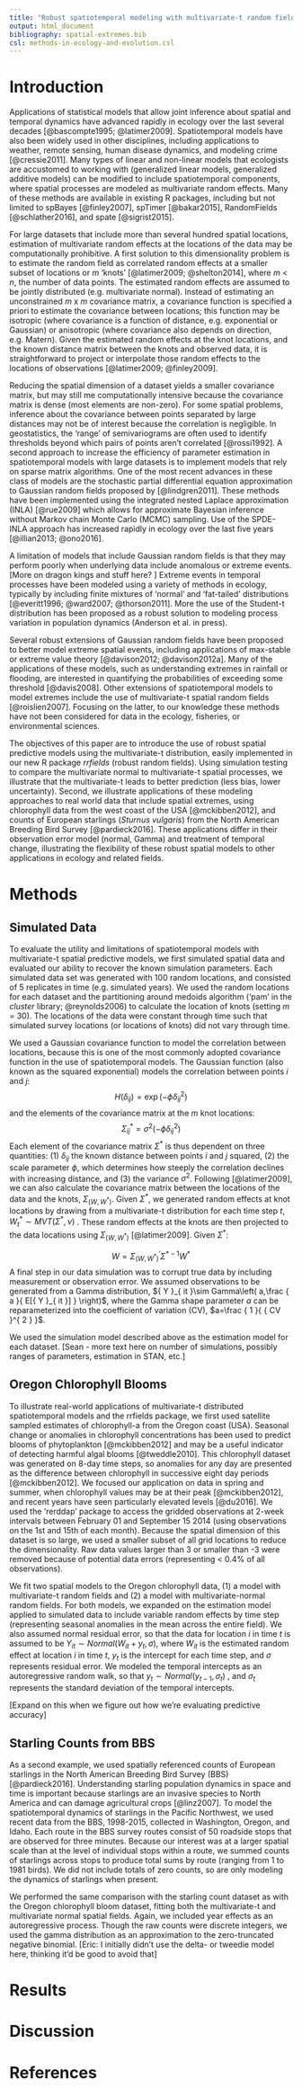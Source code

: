 ```yaml
---
title: "Robust spatiotemporal modeling with multivariate-t random fields"
output: html_document
bibliography: spatial-extremes.bib
csl: methods-in-ecology-and-evolution.csl
---
```


# Introduction
  
Applications of statistical models that allow joint inference about spatial and temporal dynamics have advanced rapidly in ecology over the last several decades [@bascompte1995; @latimer2009]. Spatiotemporal models have also been widely used in other disciplines, including applications to weather, remote sensing, human disease dynamics, and modeling crime [@cressie2011]. Many types of linear and non-linear models that ecologists are accustomed to working with (generalized linear models, generalized additive models) can be modified to include spatiotemporal components, where spatial processes are modeled as multivariate random effects. Many of these methods are available in existing R packages, including but not limited to spBayes [@finley2007], spTimer [@bakar2015], RandomFields [@schlather2016], and spate [@sigrist2015].  

For large datasets that include more than several hundred spatial locations, estimation of multivariate random effects at the locations of the data may be  computationally prohibitive. A first solution to this dimensionality problem is to estimate the random field as correlated random effects at a smaller subset of locations or *m* ‘knots’ [@latimer2009; @shelton2014], where *m* < *n*, the number of data points. The estimated random effects are assumed to be jointly distributed (e.g. multivariate normal). Instead of estimating an unconstrained *m* x *m* covariance matrix, a covariance function is specified a priori to estimate the covariance between locations; this function may be isotropic (where covariance is a function of distance, e.g. exponential or Gaussian) or anisotropic (where covariance also depends on direction, e.g. Matern). Given the estimated random effects at the knot locations, and the known distance matrix between the knots and observed data, it is straightforward to project or interpolate those random effects to the locations of observations [@latimer2009; @finley2009].  

Reducing the spatial dimension of a dataset yields a smaller covariance matrix, but may still me computationally intensive because the covariance matrix is dense (most elements are non-zero). For some spatial problems, inference about the covariance between points separated by large distances may not be of interest because the correlation is negligible. In geostatistics, the ‘range’ of semivariograms are often used to identify thresholds beyond which pairs of points aren’t correlated [@rossi1992]. A second approach to increase the efficiency of parameter estimation in spatiotemporal models with large datasets is to implement models that rely on sparse matrix algorithms. One of the most recent advances in these class of models are the stochastic partial differential equation approximation to Gaussian random fields proposed by [@lindgren2011]. These methods have been implemented using the integrated nested Laplace approximation (INLA) [@rue2009] which allows for approximate Bayesian inference without Markov chain Monte Carlo (MCMC) sampling. Use of the SPDE-INLA approach has increased rapidly in ecology over the last five years [@illian2013; @ono2016].  

A limitation of models that include Gaussian random fields is that they may perform poorly when underlying data include anomalous or extreme events. 
[More on dragon kings and stuff here? ]
Extreme events in temporal processes have been modeled using a variety of methods in ecology, typically by including finite mixtures of ‘normal’ and ‘fat-tailed’ distributions [@everitt1996; @ward2007; @thorson2011]. More the use of the Student-t distribution has been proposed as a robust solution to modeling process variation in population dynamics (Anderson et al. in press).  

Several robust extensions of Gaussian random fields have been proposed to better model extreme spatial events, including applications of max-stable or extreme value theory [@davison2012; @davison2012a]. Many of the applications of these models, such as understanding extremes in rainfall or flooding, are interested in quantifying the probabilities of exceeding some threshold [@davis2008]. Other extensions of spatiotemporal models to model extremes include the use of multivariate-t spatial random fields [@roislien2007]. Focusing on the latter, to our knowledge these methods have not been considered for data in the ecology, fisheries, or environmental sciences.  

The objectives of this paper are to introduce the use of robust spatial predictive models using the multivariate-t distribution, easily implemented in our new R package *rrfields* (robust random fields). Using simulation testing to compare the multivariate normal to multivariate-t spatial processes, we illustrate that the multivariate-t leads to better prediction (less bias, lower uncertainty). Second, we illustrate applications of these modeling approaches to real world data that include spatial extremes, using chlorophyll data from the west coast of the USA [@mckibben2012], and counts of European starlings (*Sturnus vulgaris*) from the North American Breeding Bird Survey [@pardieck2016]. These applications differ in their observation error model (normal, Gamma) and treatment of temporal change, illustrating the flexibility of these robust spatial models to other applications in ecology and related fields.

# Methods

## Simulated Data  

To evaluate the utility and limitations of spatiotemporal models with multivariate-t spatial predictive models, we first simulated spatial data and evaluated our ability to recover the known simulation parameters. Each simulated data set was generated with 100 random locations, and consisted of 5 replicates in time (e.g. simulated years). We used the random locations for each dataset and the partitioning around medoids algorithm ('pam' in the *cluster* library; @reynolds2006) to calculate the location of knots (setting *m* = 30). The locations of the data were constant through time such that simulated survey locations (or locations of knots) did not vary through time. 

We used a Gaussian covariance function to model the correlation between locations, because this is one of the most commonly adopted covariance function in the use of spatiotemporal models. The Gaussian function (also known as the squared exponential) models the correlation between points $i$ and $j$:
$$H(\delta_{ij}) = \exp(-\phi \delta_{ij}^2)$$
and the elements of the covariance matrix at the *m* knot locations:
$${ \Sigma  }_{ ij }^{ * }=\sigma ^{ 2 }(-\phi \delta _{ ij }^{ 2 })$$
Each element of the covariance matrix ${ { \Sigma  } }^{ * }$ is thus dependent on three quantities: (1) $\delta_{ij}$ the known distance between points *i* and *j* squared, (2) the scale parameter $\phi$, which determines how steeply the correlation declines with increasing distance, and (3) the variance $\sigma^2$. Following [@latimer2009], we can also calculate the covariance matrix between the locations of the data and the knots, ${ \Sigma  }_{ \left( W,{ W }^{ * } \right)  }$. Given ${ { \Sigma  } }^{ * }$, we generated random effects at knot locations by drawing from a multivariate-t distribution for each time step *t*, 
${{{ W }_{ t }^{ * }\sim MVT\left( { \Sigma  }^{ * },\nu \right)}}$ . 
These random effects at the knots are then projected to the data locations using ${ \Sigma  }_{ \left( W,{ W }^{ * } \right)  }$ [@latimer2009]. Given ${ { \Sigma  } }^{ * }$: 

$${ { W=\Sigma  }_{ \left( W,{ W }^{ * } \right)  }^{ ' } }{ \Sigma  }^{ *-1 }{ W }^{ * }$$
A final step in our data simulation was to corrupt true data by including measurement or observation error. We assumed observations to be generated from a Gamma distribution, ${ Y }_{ it }\sim Gamma\left( a,\frac { a }{ E[{ Y }_{ it }] }  \right)$, where the Gamma shape parameter *a* can be reparameterized into the coefficient of variation (CV), $a=\frac { 1 }{ { CV }^{ 2 } }$.

We used the simulation model described above as the estimation model for each dataset. [Sean - more text here on number of simulations, possibly ranges of parameters, estimation in STAN, etc.]
 
## Oregon Chlorophyll Blooms  
  
To illustrate real-world applications of multivariate-t distributed spatiotemporal models and the rrfields package, we first used satellite sampled estimates of chlorophyll-a from the Oregon coast (USA). Seasonal change or anomalies in chlorophyll concentrations has been used to predict blooms of phytoplankton [@mckibben2012] and may be a useful indicator of detecting harmful algal blooms [@tweddle2010]. This chlorophyll dataset was generated on 8-day time steps, so anomalies for any day are presented as the difference between chlorophyll in successive eight day periods [@mckibben2012]. We focused our application on data in spring and summer, when chlorophyll values may be at their peak [@mckibben2012], and recent years have seen particularly elevated levels [@du2016]. We used the ‘rerddap’ package to access the gridded observations at 2-week intervals between February 01 and September 15 2014 (using observations on the 1st and 15th of each month). Because the spatial dimension of this dataset is so large, we used a smaller subset of all grid locations to reduce the dimensionality. Raw data values larger than 3 or smaller than -3 were removed because of potential data errors (representing < 0.4% of all observations).

We fit two spatial models to the Oregon chlorophyll data, (1) a model with multivariate-t random fields and (2) a model with multivariate-normal random fields. For both models, we expanded on the estimation model applied to simulated data to include variable random effects by time step (representing seasonal anomalies in the mean across the entire field). We also assumed normal residual error, so that the data for location *i* in time *t* is assumed to be ${ Y }_{ it }\sim Normal\left( { W }_{ it }+{ y }_{ t },\sigma  \right)$, where ${ W }_{ it }$ is the estimated random effect at location $i$ in time $t$, ${ y }_{ t }$ is the intercept for each time step, and $\sigma$ represents residual error. We modeled the temporal intercepts as an autoregressive random walk, so that ${ y }_{ t }\sim Normal\left( { y }_{ t-1 },{ \sigma }_{ t } \right)$ , and ${\sigma}_{ t }$ represents the standard deviation of the temporal intercepts.  

[Expand on this when we figure out how we’re evaluating predictive accuracy]

## Starling Counts from BBS

As a second example, we used spatially referenced counts of European starlings in the North American Breeding Bird Survey (BBS) [@pardieck2016]. Understanding starling population dynamics in space and time is important because starlings are an invasive species to North America and can damage agricultural crops [@linz2007]. To model the spatiotemporal dynamics of starlings in the Pacific Northwest, we used recent data from the BBS, 1998-2015, collected in Washington, Oregon, and Idaho. Each route in the BBS survey routes consist of 50 roadside stops that are observed for three minutes. Because our interest was at a larger spatial scale than at the level of individual stops within a route, we summed counts of starlings across stops to produce total sums by route (ranging from 1 to 1981 birds). We did not include totals of zero counts, so are only modeling the dynamics of starlings when present. 

We performed the same comparison with the starling count dataset as with the Oregon chlorophyll bloom dataset, fitting both the multivariate-t and multivariate normal spatial fields. Again, we included year effects as an autoregressive process. Though the raw counts were discrete integers, we used the gamma distribution as an approximation to the zero-truncated negative binomial. [Eric: I initially didn't use the delta- or tweedie model here, thinking it'd be good to avoid that]

# Results

# Discussion

# References


